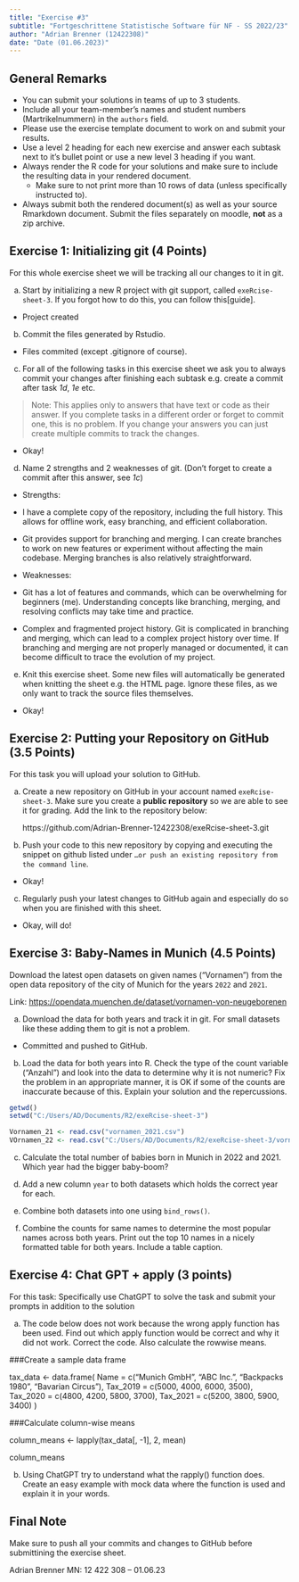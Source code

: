 ```yaml
---
title: "Exercise #3"
subtitle: "Fortgeschrittene Statistische Software für NF - SS 2022/23"
author: "Adrian Brenner (12422308)"
date: "Date (01.06.2023)"
---
```


## General Remarks

-   You can submit your solutions in teams of up to 3 students.
-   Include all your team-member's names and student numbers
    (Martrikelnummern) in the `authors` field.
-   Please use the exercise template document to work on and submit your
    results.
-   Use a level 2 heading for each new exercise and answer each subtask
    next to it's bullet point or use a new level 3 heading if you want.
-   Always render the R code for your solutions and make sure to include
    the resulting data in your rendered document.
    -   Make sure to not print more than 10 rows of data (unless
        specifically instructed to).
-   Always submit both the rendered document(s) as well as your source
    Rmarkdown document. Submit the files separately on moodle, **not**
    as a zip archive.

## Exercise 1: Initializing git (4 Points)

For this whole exercise sheet we will be tracking all our changes to it
in git.

a)  Start by initializing a new R project with git support, called
    `exeRcise-sheet-3`. If you forgot how to do this, you can follow
    this[guide].
    
- Project created

b)  Commit the files generated by Rstudio.

- Files commited (except .gitignore of course).

c)  For all of the following tasks in this exercise sheet we ask you to
    always commit your changes after finishing each subtask e.g. create
    a commit after task *1d*, *1e* etc.

> Note: This applies only to answers that have text or code as their
> answer. If you complete tasks in a different order or forget to commit
> one, this is no problem. If you change your answers you can just
> create multiple commits to track the changes.

- Okay!

d)  Name 2 strengths and 2 weaknesses of git. (Don't forget to create a
    commit after this answer, see *1c*)
    
- Strengths:

- I have a complete copy of the repository, including the full history. This allows for offline work, easy branching, and efficient collaboration.

- Git provides  support for branching and merging. I can create  branches to work on new features or experiment without affecting the main codebase. Merging branches is also relatively straightforward.

- Weaknesses:

- Git has a lot of features and commands, which can be overwhelming for beginners (me). Understanding concepts like branching, merging, and resolving conflicts may take time and practice.

- Complex and fragmented project history. Git is complicated in branching and merging, which can lead to a complex project history over time. If branching and merging are not properly managed or documented, it can become difficult to trace the evolution of my project.

e)  Knit this exercise sheet. Some new files will automatically be
    generated when knitting the sheet e.g. the HTML page. Ignore these
    files, as we only want to track the source files themselves.

- Okay!

## Exercise 2: Putting your Repository on GitHub (3.5 Points)

For this task you will upload your solution to GitHub.

a)  Create a new repository on GitHub in your account named
    `exeRcise-sheet-3`. Make sure you create a **public repository** so
    we are able to see it for grading. Add the link to the repository
    below:
    
    https://github.com/Adrian-Brenner-12422308/exeRcise-sheet-3.git
    
b)  Push your code to this new repository by copying and executing the
    snippet on github listed under
    `…or push an existing repository from the command line`.
    
- Okay!
    
c)  Regularly push your latest changes to GitHub again and especially do
    so when you are finished with this sheet.
    
- Okay, will do!

## Exercise 3: Baby-Names in Munich (4.5 Points)

Download the latest open datasets on given names ("Vornamen") from the
open data repository of the city of Munich for the years `2022` and
`2021`.

Link: <https://opendata.muenchen.de/dataset/vornamen-von-neugeborenen>

a)  Download the data for both years and track it in git. For small
    datasets like these adding them to git is not a problem.
    
- Committed and pushed to GitHub.
    
b)  Load the data for both years into R. Check the type of the count
    variable ("Anzahl") and look into the data to determine why it is
    not numeric? Fix the problem in an appropriate manner, it is OK if
    some of the counts are inaccurate because of this. Explain your
    solution and the repercussions.

```r
getwd()
setwd("C:/Users/AD/Documents/R2/exeRcise-sheet-3")

Vornamen_21 <- read.csv("vornamen_2021.csv")
VOrnamen_22 <- read.csv("C:/Users/AD/Documents/R2/exeRcise-sheet-3/vornamen_2022.csv")

```

c)  Calculate the total number of babies born in Munich in 2022
    and 2021. Which year had the bigger baby-boom?

d)  Add a new column `year` to both datasets which holds the correct
    year for each.

e)  Combine both datasets into one using `bind_rows()`.

f)  Combine the counts for same names to determine the most popular
    names across both years. Print out the top 10 names in a nicely
    formatted table for both years. Include a table caption.

## Exercise 4: Chat GPT + apply (3 points)

For this task: Specifically use ChatGPT to solve the task and submit
your prompts in addition to the solution

a)  The code below does not work because the wrong apply function has
    been used. Find out which apply function would be correct and why it
    did not work. Correct the code. Also calculate the rowwise means.

###Create a sample data frame

tax_data \<- data.frame( Name = c("Munich GmbH", "ABC Inc.", "Backpacks
1980", "Bavarian Circus"), Tax_2019 = c(5000, 4000, 6000, 3500),
Tax_2020 = c(4800, 4200, 5800, 3700), Tax_2021 = c(5200, 3800, 5900,
3400) )

###Calculate column-wise means

column_means \<- lapply(tax_data\[, -1\], 2, mean)

column_means

b)  Using ChatGPT try to understand what the rapply() function does.
    Create an easy example with mock data where the function is used and
    explain it in your words.

## Final Note

Make sure to push all your commits and changes to GitHub before
submittining the exercise sheet.


Adrian Brenner MN: 12 422 308 -- 01.06.23
